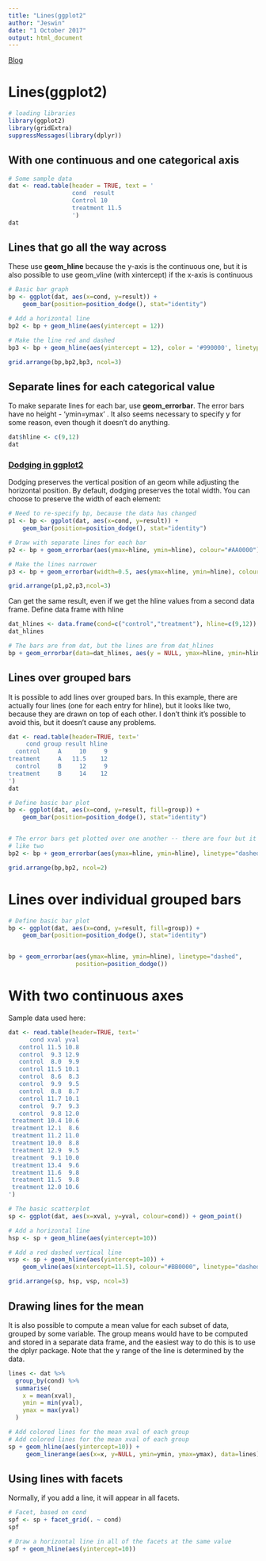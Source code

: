 ```yaml
---
title: "Lines(ggplot2"
author: "Jeswin"
date: "1 October 2017"
output: html_document
---
```


[Blog](http://www.cookbook-r.com/Graphs/Lines_(ggplot2)/)

# Lines(ggplot2)
```r
# loading libraries 
library(ggplot2)
library(gridExtra)
suppressMessages(library(dplyr))
```


## With one continuous and one categorical axis

```r
# Some sample data
dat <- read.table(header = TRUE, text = '
                  cond  result 
                  Control 10
                  treatment 11.5
                  ')
dat
```

## Lines that go all the way across

These use __geom_hline__ because the y-axis is the continuous one, but it is also possible to use geom_vline (with xintercept) if the x-axis is continuous

```r
# Basic bar graph
bp <- ggplot(dat, aes(x=cond, y=result)) +
    geom_bar(position=position_dodge(), stat="identity")

# Add a horizontal line
bp2 <- bp + geom_hline(aes(yintercept = 12))

# Make the line red and dashed
bp3 <- bp + geom_hline(aes(yintercept = 12), color = '#990000', linetype = 'dashed')

grid.arrange(bp,bp2,bp3, ncol=3)

```

## Separate lines for each categorical value

To make separate lines for each bar, use __geom_errorbar__. 
The error bars have no height - 'ymin=ymax' . 
It also seems necessary to specify y for some reason, even though it doesn't do anything.

```r
dat$hline <- c(9,12)
dat
```

### [Dodging in ggplot2](http://ggplot2.tidyverse.org/reference/position_dodge.html)

Dodging preserves the vertical position of an geom while adjusting the horizontal position.
By default, dodging preserves the total width. You can choose to preserve the width of each element:

```r
# Need to re-specify bp, because the data has changed
p1 <- bp <- ggplot(dat, aes(x=cond, y=result)) +
    geom_bar(position=position_dodge(), stat="identity")

# Draw with separate lines for each bar
p2 <- bp + geom_errorbar(aes(ymax=hline, ymin=hline), colour="#AA0000")

# Make the lines narrower
p3 <- bp + geom_errorbar(width=0.5, aes(ymax=hline, ymin=hline), colour="#AA0000")

grid.arrange(p1,p2,p3,ncol=3)
```

Can get the same result, even if we get the hline values from a second data frame. Define data frame with hline

```r
dat_hlines <- data.frame(cond=c("control","treatment"), hline=c(9,12))
dat_hlines
```

```r
# The bars are from dat, but the lines are from dat_hlines
bp + geom_errorbar(data=dat_hlines, aes(y = NULL, ymax=hline, ymin=hline), colour="#AA0000")
```

## Lines over grouped bars

It is possible to add lines over grouped bars. In this example, there are actually four lines (one for each entry for hline), but it looks like two, because they are drawn on top of each other. I don't think it's possible to avoid this, but it doesn't cause any problems.

```r
dat <- read.table(header=TRUE, text='
     cond group result hline
  control     A     10     9
treatment     A   11.5    12
  control     B     12     9
treatment     B     14    12
')
dat
```

```r
# Define basic bar plot
bp <- ggplot(dat, aes(x=cond, y=result, fill=group)) +
    geom_bar(position=position_dodge(), stat="identity")


# The error bars get plotted over one another -- there are four but it looks
# like two
bp2 <- bp + geom_errorbar(aes(ymax=hline, ymin=hline), linetype="dashed")

grid.arrange(bp,bp2, ncol=2)

```

# Lines over individual grouped bars
```r
# Define basic bar plot
bp <- ggplot(dat, aes(x=cond, y=result, fill=group)) +
    geom_bar(position=position_dodge(), stat="identity")


bp + geom_errorbar(aes(ymax=hline, ymin=hline), linetype="dashed",
                   position=position_dodge())
```





# With two continuous axes

Sample data used here:

```r
dat <- read.table(header=TRUE, text='
      cond xval yval
   control 11.5 10.8
   control  9.3 12.9
   control  8.0  9.9
   control 11.5 10.1
   control  8.6  8.3
   control  9.9  9.5
   control  8.8  8.7
   control 11.7 10.1
   control  9.7  9.3
   control  9.8 12.0
 treatment 10.4 10.6
 treatment 12.1  8.6
 treatment 11.2 11.0
 treatment 10.0  8.8
 treatment 12.9  9.5
 treatment  9.1 10.0
 treatment 13.4  9.6
 treatment 11.6  9.8
 treatment 11.5  9.8
 treatment 12.0 10.6
')
```


```r
# The basic scatterplot
sp <- ggplot(dat, aes(x=xval, y=yval, colour=cond)) + geom_point()

# Add a horizontal line
hsp <- sp + geom_hline(aes(yintercept=10))

# Add a red dashed vertical line
vsp <- sp + geom_hline(aes(yintercept=10)) +
    geom_vline(aes(xintercept=11.5), colour="#BB0000", linetype="dashed")

grid.arrange(sp, hsp, vsp, ncol=3)
```


## Drawing lines for the mean

It is also possible to compute a mean value for each subset of data, grouped by some variable. The group means would have to be computed and stored in a separate data frame, and the easiest way to do this is to use the dplyr package. Note that the y range of the line is determined by the data.

```r
lines <- dat %>%
  group_by(cond) %>%
  summarise(
    x = mean(xval),
    ymin = min(yval),
    ymax = max(yval)
  )

```

```r
# Add colored lines for the mean xval of each group
# Add colored lines for the mean xval of each group
sp + geom_hline(aes(yintercept=10)) +
     geom_linerange(aes(x=x, y=NULL, ymin=ymin, ymax=ymax), data=lines)

```

## Using lines with facets

Normally, if you add a line, it will appear in all facets.

```r
# Facet, based on cond
spf <- sp + facet_grid(. ~ cond)
spf

```

```r
# Draw a horizontal line in all of the facets at the same value
spf + geom_hline(aes(yintercept=10))
```





































































